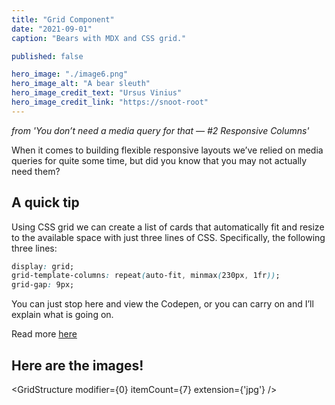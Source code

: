 ```yaml
---
title: "Grid Component"
date: "2021-09-01"
caption: "Bears with MDX and CSS grid."

published: false

hero_image: "./image6.png"
hero_image_alt: "A bear sleuth"
hero_image_credit_text: "Ursus Vinius"
hero_image_credit_link: "https://snoot-root"
---
```



*from 'You don’t need a media query for that — #2 Responsive Columns'*

When it comes to building flexible responsive layouts we’ve relied on media
queries for quite some time, but did you know that you may not actually need
them?


## A quick tip

Using CSS grid we can create a list of cards that automatically fit and resize
to the available space with just three lines of CSS. Specifically, the
following three lines:

```css
display: grid;
grid-template-columns: repeat(auto-fit, minmax(230px, 1fr));
grid-gap: 9px;
```

You can just stop here and view the Codepen, or you can carry on and I’ll explain what is going on.

Read more [here](https://medium.com/@mandy.michael/you-dont-need-a-media-query-for-that-2-responsive-columns-2582c6ea8700)

## Here are the images!


<GridStructure 
    modifier={0}
    itemCount={7}
    extension={'jpg'} />
        
